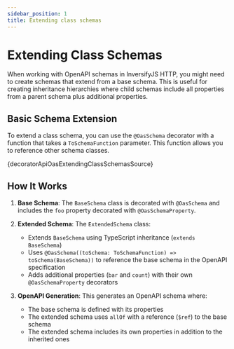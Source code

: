 ```yaml
---
sidebar_position: 1
title: Extending class schemas
---
```



# Extending Class Schemas

When working with OpenAPI schemas in InversifyJS HTTP, you might need to create schemas that extend from a base schema. This is useful for creating inheritance hierarchies where child schemas include all properties from a parent schema plus additional properties.

## Basic Schema Extension

To extend a class schema, you can use the `@OasSchema` decorator with a function that takes a `ToSchemaFunction` parameter. This function allows you to reference other schema classes.

<CodeBlock language="ts">{decoratorApiOasExtendingClassSchemasSource}</CodeBlock>

## How It Works

1. **Base Schema**: The `BaseSchema` class is decorated with `@OasSchema` and includes the `foo` property decorated with `@OasSchemaProperty`.

2. **Extended Schema**: The `ExtendedSchema` class:
   - Extends `BaseSchema` using TypeScript inheritance (`extends BaseSchema`)
   - Uses `@OasSchema((toSchema: ToSchemaFunction) => toSchema(BaseSchema))` to reference the base schema in the OpenAPI specification
   - Adds additional properties (`bar` and `count`) with their own `@OasSchemaProperty` decorators

3. **OpenAPI Generation**: This generates an OpenAPI schema where:
   - The base schema is defined with its properties
   - The extended schema uses `allOf` with a reference (`$ref`) to the base schema
   - The extended schema includes its own properties in addition to the inherited ones
